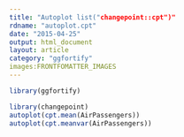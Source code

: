 ```yaml
---
title: "Autoplot list("changepoint::cpt")"
rdname: "autoplot.cpt"
date: "2015-04-25"
output: html_document
layout: article
category: "ggfortify"
images:FRONTFOMATTER_IMAGES
---
```


```r
library(ggfortify)
```

```r
library(changepoint)
autoplot(cpt.mean(AirPassengers))
autoplot(cpt.meanvar(AirPassengers))



```